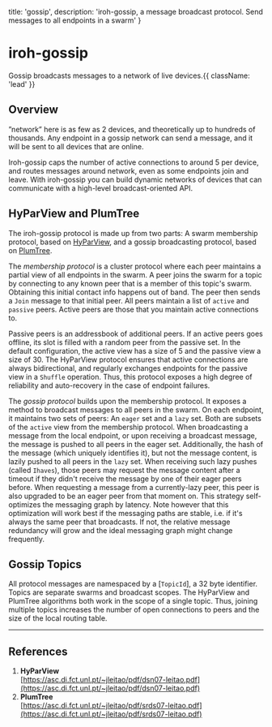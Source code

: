 
  title: 'gossip',
  description: 'iroh-gossip, a message broadcast protocol. Send messages to all endpoints in a swarm'
}

[hyparview]: https://asc.di.fct.unl.pt/~jleitao/pdf/dsn07-leitao.pdf
[plumtree]: https://asc.di.fct.unl.pt/~jleitao/pdf/srds07-leitao.pdf

# iroh-gossip

Gossip broadcasts messages to a network of live devices.{{ className: 'lead' }}

<div className='not-prose mb-5'>
  <ThemeImage
    lightSrc='/diagrams/gossip_swarm_light.svg'
    darkSrc='/diagrams/gossip_swarm_dark.svg'
    alt='a diagram of 24 cell phones in an iroh-gossip swarm, where each peer is actively connected to 3 peers, and passively connected to 5 peers'
    width={800}
    height={600}
  />
</div>

## Overview

”network” here is as few as 2 devices, and theoretically up to hundreds of thousands. Any endpoint in a gossip network can send a message, and it will be sent to all devices that are online.

Iroh-gossip caps the number of active connections to around 5 per device, and routes messages around network, even as some endpoints join and leave. With iroh-gossip you can build dynamic networks of devices that can communicate with a high-level broadcast-oriented API.

## HyParView and PlumTree

The iroh-gossip protocol is made up from two parts: A swarm membership protocol, based on [HyParView][hyparview], and a gossip broadcasting protocol, based on [PlumTree][plumtree]. 

The _membership protocol_ is a cluster protocol where each peer maintains a partial view of all endpoints in the swarm. A peer joins the swarm for a topic by connecting to any known peer that is a member of this topic's swarm. Obtaining this initial contact info happens out of band. The peer then sends a `Join` message to that initial peer. All peers maintain a list of `active` and `passive` peers. Active peers are those that you maintain active connections to.

Passive peers is an addressbook of additional peers. If an active peers goes offline, its slot is filled with a random peer from the passive set. In the default configuration, the active view has a size of 5 and the passive view a size of 30. The HyParView protocol ensures that active connections are always bidirectional, and regularly exchanges endpoints for the passive view in a `Shuffle` operation. Thus, this protocol exposes a high degree of reliability and auto-recovery in the case of endpoint failures. 

The _gossip protocol_ builds upon the membership protocol. It exposes a method to broadcast messages to all peers in the swarm. On each endpoint, it maintains two sets of peers: An `eager` set and a `lazy` set. Both are subsets of the `active` view from the membership protocol. When broadcasting a message from the local endpoint, or upon receiving a broadcast message, the message is pushed to all peers in the eager set. Additionally, the hash of the message (which uniquely identifies it), but not the message content, is lazily pushed to all peers  in the `lazy` set. When receiving such lazy pushes (called `Ihaves`), those peers may request the message content after a timeout if they didn't receive the message by one of their eager peers before. When requesting a message from a currently-lazy peer, this peer is also upgraded to be an eager peer from that moment on. This strategy self-optimizes the messaging graph by latency. Note however that this optimization will work best if the messaging paths are stable, i.e. if it's always the same peer that broadcasts. If not, the relative
message redundancy will grow and the ideal messaging graph might change frequently.

## Gossip Topics

All protocol messages are namespaced by a [`TopicId`], a 32 byte identifier. Topics are separate swarms and broadcast scopes. The HyParView and PlumTree algorithms both work in the scope of a single topic. Thus, joining multiple topics increases the number of open connections to peers and the size of the local routing table.

** **

## References

1. **HyParView**<br />
[https://asc.di.fct.unl.pt/~jleitao/pdf/dsn07-leitao.pdf](https://asc.di.fct.unl.pt/~jleitao/pdf/dsn07-leitao.pdf)
2. **PlumTree**<br />
[https://asc.di.fct.unl.pt/~jleitao/pdf/srds07-leitao.pdf](https://asc.di.fct.unl.pt/~jleitao/pdf/srds07-leitao.pdf)

